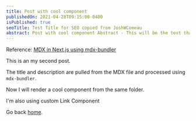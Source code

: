 ```yaml
---
title: Post with cool component
publishedOn: 2021-04-28T09:15:00-0400
isPublished: true
seoTitle: Test Title for SEO copied from JoshWComeau
abstract: Post with cool component Abstract - This will be the text that will be visible in the preview in blog home page.
---
```


Reference: [MDX in Next.js using mdx-bundler](https://dipeshwagle.com/blog/use-mdx-bundler-next-js)


This is an my second post.

The title and description are pulled from the MDX file and processed using `mdx-bundler`.

Now I will render a cool component from the same folder.

<Cool />

I'm also using custom Link Component

Go back [home](/).
